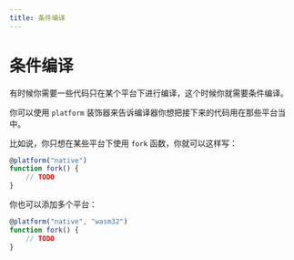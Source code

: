 ```yaml
---
title: 条件编译
---
```


# 条件编译

有时候你需要一些代码只在某个平台下进行编译，这个时候你就需要条件编译。

你可以使用 `platform` 装饰器来告诉编译器你想把接下来的代码用在那些平台当中。

比如说，你只想在某些平台下使用 `fork` 函数，你就可以这样写：

```js
@platform("native")
function fork() {
	// TODO
}
```

你也可以添加多个平台：

```js
@platform("native", "wasm32")
function fork() {
	// TODO
}
```
